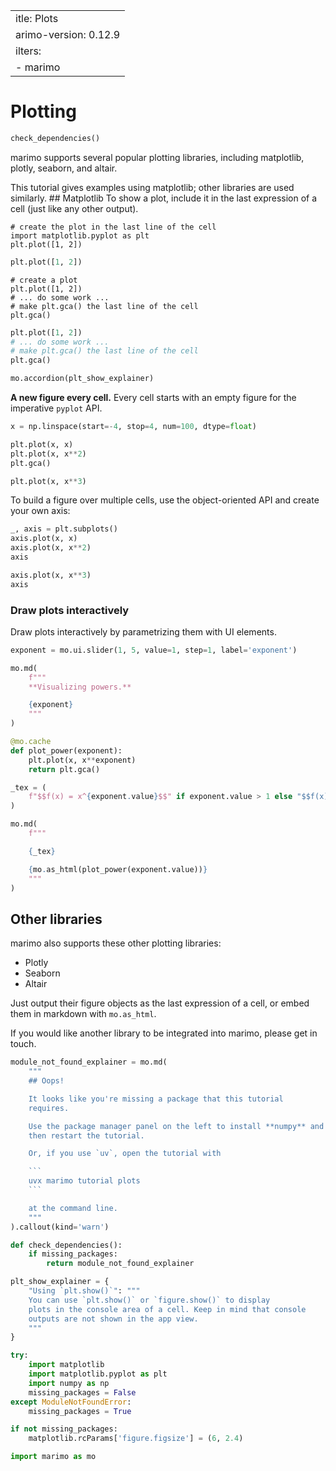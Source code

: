  ---
title: Plots
marimo-version: 0.12.9
filters:
    - marimo
---

# Plotting

```python {.marimo hide_code="true"}
check_dependencies()
```

marimo supports several popular plotting libraries, including matplotlib,
plotly, seaborn, and altair.

This tutorial gives examples using matplotlib; other libraries are
used similarly.
<!---->
## Matplotlib
<!---->
To show a plot, include it in the last expression of a cell (just
like any other output).

```python3
# create the plot in the last line of the cell
import matplotlib.pyplot as plt
plt.plot([1, 2])
```

```python {.marimo}
plt.plot([1, 2])
```

```python3
# create a plot
plt.plot([1, 2])
# ... do some work ...
# make plt.gca() the last line of the cell
plt.gca()
```

```python {.marimo}
plt.plot([1, 2])
# ... do some work ...
# make plt.gca() the last line of the cell
plt.gca()
```

```python {.marimo hide_code="true"}
mo.accordion(plt_show_explainer)
```

**A new figure every cell.** Every cell starts with an empty figure for
the imperative `pyplot` API.

```python {.marimo}
x = np.linspace(start=-4, stop=4, num=100, dtype=float)
```

```python {.marimo}
plt.plot(x, x)
plt.plot(x, x**2)
plt.gca()
```

```python {.marimo}
plt.plot(x, x**3)
```

To build a figure over multiple cells, use the object-oriented API and
create your own axis:

```python {.marimo}
_, axis = plt.subplots()
axis.plot(x, x)
axis.plot(x, x**2)
axis
```

```python {.marimo}
axis.plot(x, x**3)
axis
```

### Draw plots interactively

Draw plots interactively by parametrizing them with UI elements.

```python {.marimo}
exponent = mo.ui.slider(1, 5, value=1, step=1, label='exponent')

mo.md(
    f"""
    **Visualizing powers.**

    {exponent}
    """
)
```

```python {.marimo}
@mo.cache
def plot_power(exponent):
    plt.plot(x, x**exponent)
    return plt.gca()
```

```python {.marimo}
_tex = (
    f"$$f(x) = x^{exponent.value}$$" if exponent.value > 1 else "$$f(x) = x$$"
)

mo.md(
    f"""

    {_tex}

    {mo.as_html(plot_power(exponent.value))}
    """
)
```

## Other libraries
<!---->
marimo also supports these other plotting libraries:

- Plotly
- Seaborn
- Altair

Just output their figure objects as the last expression of a cell,
or embed them in markdown with `mo.as_html`.

If you would like another library to be integrated into marimo, please
get in touch.

````python {.marimo hide_code="true"}
module_not_found_explainer = mo.md(
    """
    ## Oops!

    It looks like you're missing a package that this tutorial 
    requires.

    Use the package manager panel on the left to install **numpy** and **matplotlib**,
    then restart the tutorial.

    Or, if you use `uv`, open the tutorial with

    ```
    uvx marimo tutorial plots
    ```

    at the command line.
    """
).callout(kind='warn')

def check_dependencies():
    if missing_packages:
        return module_not_found_explainer
````

```python {.marimo hide_code="true"}
plt_show_explainer = {
    "Using `plt.show()`": """
    You can use `plt.show()` or `figure.show()` to display
    plots in the console area of a cell. Keep in mind that console
    outputs are not shown in the app view.
    """
}
```

```python {.marimo}
try:
    import matplotlib
    import matplotlib.pyplot as plt
    import numpy as np
    missing_packages = False
except ModuleNotFoundError:
    missing_packages = True

if not missing_packages:
    matplotlib.rcParams['figure.figsize'] = (6, 2.4)
```

```python {.marimo}
import marimo as mo
```
